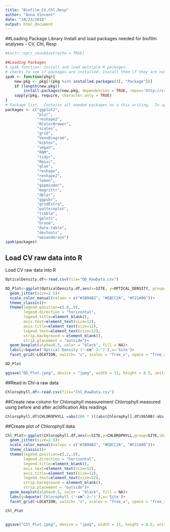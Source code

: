 ```yaml
---
title: "Biofilm_CV,Chl,Resp"
author: "Anna Vincent"
date: "10/23/2018"
output: html_document
---
```


##Loading Package Library
Install and load packages needed for biofilm analyses - CV, Chl, Resp

```r
#knitr::opts_chunk$set(echo = TRUE)

##Loading Packages
# ipak function: install and load multiple R packages.
# checks to see if packages are installed. Install them if they are not, then load them into the R session.
ipak <- function(pkg){
    new.pkg <- pkg[!(pkg %in% installed.packages()[, "Package"])]
    if (length(new.pkg)) 
        install.packages(new.pkg, dependencies = TRUE, repos='http://cran.us.r-project.org')
    sapply(pkg, require, character.only = TRUE)
}
# Package list.  Contains all needed packages as a this writing.  To update, simply add new package name to the list!
packages <- c("ggplot2", 
              "plyr", 
              "reshape2", 
              "RColorBrewer", 
              "scales", 
              "grid",
              "VennDiagram",
              "bibtex",
              "vegan",
              "RAM",
              "tidyr",
              "Rmisc",
              "glue",
              "reshape",
              "reshape2",
              "lemon",
              "gapminder",
              "magrittr",
              "dplyr",
              "ggpubr",
              "gridExtra",
              "patternplot",
              "tibble",
              "gplots",
              "broom",
              "data.table",
              "devtools",
              "wesanderson")
ipak(packages)

```

## Load CV raw data into R
Load CV raw data into R

```r
OpticalDensity.df<-read.csv(file="OD_RawData.csv")

```

```r
OD_Plot<-ggplot(OpticalDensity.df,aes(x=SITE, y=OPTICAL_DENSITY, group=SITE, shape=SUBSTRATE, color=SUBSTRATE))+
  geom_jitter(size=2.5)+
  scale_color_manual(values = c("#3B9AB2", "#EBCC2A", "#F21A00"))+
  theme_classic()+
  theme(legend.position=c(.8,.9),
        legend.direction = "horizontal",
        legend.title=element_blank(),
        axis.text=element_text(size=12),
        axis.title=element_text(size=12),
        legend.text=element_text(size=12),
        strip.background = element_blank(),
        strip.placement = "outside")+
  geom_boxplot(alpha=0.5, color = "black", fill = NA)+
  labs(y=bquote('Optical Density ('~cm^-2~')'),x='Site')+
  facet_grid(~LOCATION, switch= "x", scales = "free_x", space = "free_x")

OD_Plot

ggsave("OD_Plot.jpeg", device = "jpeg", width = 11, height = 8.5, units = "in")

```


##Read in Chl-a raw data

```r
Chlorophyll.df<-read.csv(file="Chl_RawData.csv")
```

##Create new column for Chlorophyll measurement
Chlorophyll measured using before and after acidification Abs readings

```r
Chlorophyll.df$CHLOROPHYLL =abs(286 * (((abs(Chlorophyll.df$X650B)-abs(Chlorophyll.df$X750B))-(abs(Chlorophyll.df$X650A)-abs(Chlorophyll.df$X750A))*5)/Chlorophyll.df$SUBSTRATE_AREA))
```

##Create plot of Chlorophyll data

```r
Chl_Plot<-ggplot(Chlorophyll.df,aes(x=SITE,y=CHLOROPHYLL,group=SITE,shape=SUBSTRATE,color=SUBSTRATE))+
  geom_jitter(size=2.5)+
  scale_color_manual(values = c("#3B9AB2", "#EBCC2A", "#F21A00"))+
  theme_classic()+
  theme(legend.position=c(.2,.9),
        legend.direction = "horizontal",
        legend.title=element_blank(),
        axis.text=element_text(size=12),
        axis.title=element_text(size=12),
        legend.text=element_text(size=12),
        strip.background = element_blank(),
        strip.placement = "outside")+
  geom_boxplot(alpha=0.5, color = "black", fill = NA)+
  labs(y=bquote('Chlorophyll ('~cm^-2~')'),x='Site')+
  facet_grid(~LOCATION, switch= "x", scales = "free_x", space = "free_x")

Chl_Plot


ggsave("Chl_Plot.jpeg", device = "jpeg", width = 11, height = 8.5, units = "in")

```


